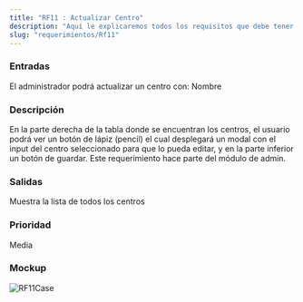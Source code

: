 ```yaml
---
title: "RF11 : Actualizar Centro"
description: "Aquí le explicaremos todos los requisitos que debe tener para poder usar nuestro software."
slug: "requerimientos/Rf11"
---
```



<h3>Entradas</h3>
El administrador podrá actualizar un centro con: Nombre

<h3>Descripción</h3>
En la parte derecha de la tabla donde se encuentran los centros, el usuario podrá
ver un botón de lápiz (pencil) el cual desplegará un modal con el input del centro
seleccionado para que lo pueda editar, y en la parte inferior un botón de guardar.
Este requerimiento hace parte del módulo de admin.

<h3>Salidas</h3>
Muestra la lista de todos los centros

<h3>Prioridad</h3>
Media

<h3>Mockup</h3>
<Image src={RF11Case} alt="RF11Case" width={3148} height={2270} />
